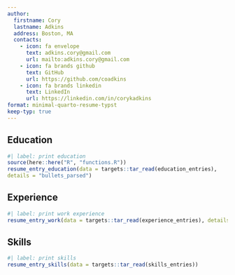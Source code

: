 ```yaml
---
author:
  firstname: Cory
  lastname: Adkins
  address: Boston, MA
  contacts:
    - icon: fa envelope
      text: adkins.cory@gmail.com 
      url: mailto:adkins.cory@gmail.com
    - icon: fa brands github 
      text: GitHub
      url: https://github.com/coadkins
    - icon: fa brands linkedin
      text: LinkedIn
      url: https://linkedin.com/in/corykadkins
format: minimal-quarto-resume-typst
keep-typ: true
---
```


## Education

```r
#| label: print education
source(here::here("R", "functions.R"))
resume_entry_education(data = targets::tar_read(education_entries), 
details = "bullets_parsed")
```

## Experience

```r
#| label: print work experience 
resume_entry_work(data = targets::tar_read(experience_entries), details = "bullets_parsed")
```

## Skills
```r
#| label: print skills 
resume_entry_skills(data = targets::tar_read(skills_entries))
```
